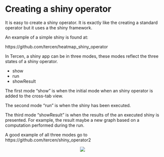 # Creating a shiny operator

It is easy to create a shiny operator. It is exactly like the creating a standard operator but it uses a the shiny framework.

An example of a simple shiny is found at:

https://github.com/tercen/heatmap_shiny_operator


In Tercen, a shiny app can be in three modes, these modes reflect the three states of a shiny operator.

* show
* run
* showResult

The first mode "show" is when the initial mode when an shiny operator is added to the cross-tab view.

The second mode "run" is when the shiny has been executed.

The third mode "showResult" is when the results of the an executed shiny is presented. For example, the result maybe a new graph based on a computation performed during the run. 

A good example of all three modes go to 
https://github.com/tercen/shiny_operator2


<center>![](images/goldfish.png)</center>
